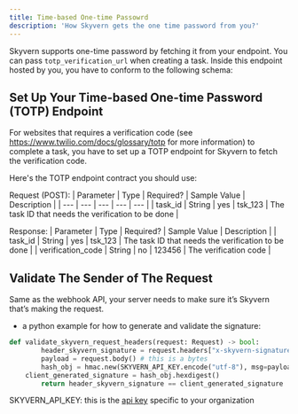 ```yaml
---
title: Time-based One-time Passowrd
description: 'How Skyvern gets the one time password from you?'
---
```


Skyvern supports one-time password by fetching it from your endpoint. You can pass `totp_verification_url` when creating a task. Inside this endpoint hosted by you, you have to conform to the following schema:

## Set Up Your Time-based One-time Password (TOTP) Endpoint
For websites that requires a verification code (see https://www.twilio.com/docs/glossary/totp for more information) to complete a task, you have to set up a TOTP endpoint for Skyvern to fetch the verification code.

Here's the TOTP endpoint contract you should use:

Request (POST):
| Parameter | Type | Required? | Sample Value | Description |
| --- | --- | --- | --- | --- |
| task_id | String | yes | tsk_123 | The task ID that needs the verification to be done |

Response:
| Parameter | Type | Required? | Sample Value | Description |
| task_id | String | yes | tsk_123 | The task ID that needs the verification to be done |
| verification_code | String | no | 123456 | The verification code |

## Validate The Sender of The Request
Same as the webhook API, your server needs to make sure it’s Skyvern that’s making the request.

- a python example for how to generate and validate the signature:

```python
def validate_skyvern_request_headers(request: Request) -> bool:
		header_skyvern_signature = request.headers["x-skyvern-signature"]
		payload = request.body() # this is a bytes
		hash_obj = hmac.new(SKYVERN_API_KEY.encode("utf-8"), msg=payload, digestmod=hashlib.sha256)
    client_generated_signature = hash_obj.hexdigest()
		return header_skyvern_signature == client_generated_signature
```

SKYVERN_API_KEY: this is the [api key](/running-tasks/introduction) specific to your organization
